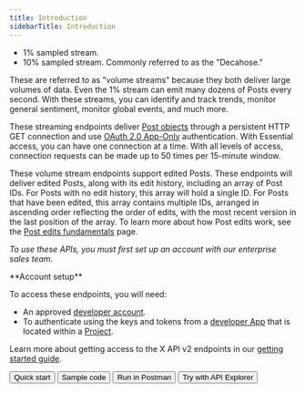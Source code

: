 ---
title: Introduction
sidebarTitle: Introduction
---


* 1% sampled stream.
* 10% sampled stream. Commonly referred to as the "Decahose."

These are referred to as "volume streams" because they both deliver large volumes of data. Even the 1% stream can emit many dozens of Posts every second. With these streams, you can identify and track trends, monitor general sentiment, monitor global events, and much more. 

These streaming endpoints deliver [Post objects](https://developer.twitter.com/en/docs/twitter-api/data-dictionary/object-model/tweet) through a persistent HTTP GET connection and use [OAuth 2.0 App-Only](/resources/fundamentals/authentication#oauth-2-0) authentication. With Essential access, you can have one connection at a time. With all levels of access, connection requests can be made up to 50 times per 15-minute window.

These volume stream endpoints support edited Posts. These endpoints will deliver edited Posts, along with its edit history, including an array of Post IDs. For Posts with no edit history, this array will hold a single ID. For Posts that have been edited, this array contains multiple IDs, arranged in ascending order reflecting the order of edits, with the most recent version in the last position of the array. To learn more about how Post edits work, see the [Post edits fundamentals](https://developer.x.com/en/docs/x-api/tweet-edits) page. 

_To use these APIs, you must first set up an account with our enterprise sales team._

<Note>
**Account setup**

To access these endpoints, you will need:

* An approved [developer account](https://developer.x.com/en/portal/petition/essential/basic-info).
* To authenticate using the keys and tokens from a [developer App](/resources/fundamentals/developer-apps) that is located within a [Project](/resources/fundamentals/projects). 

Learn more about getting access to the X API v2 endpoints in our [getting started guide](/x-api/getting-started/getting-access).
</Note>
<div class="flex space-x-2">
<Button href="https://developer.x.com/en/docs/twitter-api/tweets/volume-streams/quick-start/sampled-stream.html">
  Quick start
</Button>
<Button href="https://github.com/xdevplatform/Twitter-API-v2-sample-code">
  Sample code
</Button>
<Button href="https://t.co/twitter-api-postman">
  Run in Postman
</Button>
<Button href="https://developer.twitter.com/apitools/api?endpoint=/2/tweets/sample/stream&method=get">
  Try with API Explorer
</Button>
</div>
